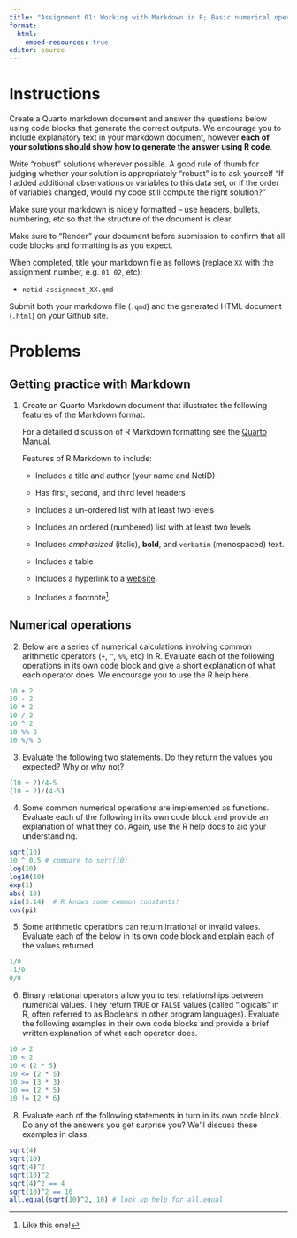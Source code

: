 ```yaml
---
title: "Assignment 01: Working with Markdown in R; Basic numerical operations in R"
format: 
  html:
    embed-resources: true
editor: source
---
```


# Instructions

Create a Quarto markdown document and answer the questions below using code blocks that generate the correct outputs. We encourage you to include explanatory text in your markdown document, however **each of your solutions should show how to generate the answer using R code**.

Write "robust" solutions wherever possible. A good rule of thumb for judging whether your solution is appropriately "robust" is to ask yourself "If I added additional observations or variables to this data set, or if the order of variables changed, would my code still compute the right solution?"

Make sure your markdown is nicely formatted -- use headers, bullets, numbering, etc so that the structure of the document is clear.

Make sure to "Render" your document before submission to confirm that all code blocks and formatting is as you expect.

When completed, title your markdown file as follows (replace `XX` with the assignment number, e.g. `01`, `02`, etc):

-   `netid-assignment_XX.qmd`

Submit both your markdown file (`.qmd`) and the generated HTML document (`.html`) on your Github site.

# Problems

## Getting practice with Markdown

1.  Create an Quarto Markdown document that illustrates the following features of the Markdown format.

    For a detailed discussion of R Markdown formatting see the [Quarto Manual](https://quarto.org/docs/authoring/markdown-basics.html).

    Features of R Markdown to include:

    -   Includes a title and author (your name and NetID)

    -   Has first, second, and third level headers

    -   Includes a un-ordered list with at least two levels

    -   Includes an ordered (numbered) list with at least two levels

    -   Includes *emphasized* (italic), **bold**, and `verbatim` (monospaced) text.

    -   Includes a table


    -   Includes a hyperlink to a [website](https://www.youtube.com/watch?v=dQw4w9WgXcQ?&autoplay=1&mute=1 ).

    -   Includes a footnote[^1].
    
## Numerical operations

2. Below are a series of numerical calculations involving common arithmetic operators (`+`, `^`, `%%`, etc) in R. Evaluate each of the following operations in its own code block and give a short explanation of what each operator does.  We encourage you to use the R help here.


```r
10 + 2 
10 - 2 
10 * 2 
10 / 2
10 ^ 2 
10 %% 3 
10 %/% 3
```

3. Evaluate the following two statements. Do they return the values you expected? Why or why not?

```r
(10 + 2)/4-5  
(10 + 2)/(4-5) 
```


4.  Some common numerical operations are implemented as functions. Evaluate each of the following in its own code block and provide an explanation of what they do.  Again, use the R help docs to aid your understanding.


```r
sqrt(10)
10 ^ 0.5 # compare to sqrt(10)
log(10)
log10(10)
exp(1)
abs(-10)
sin(3.14)  # R knows some common constants!
cos(pi)
```


    

5. Some arithmetic operations can return irrational or invalid values. Evaluate each of the below in its own code block and explain each of the values returned.

```r
1/0
-1/0
0/0
```


6.  Binary relational operators allow you to test  relationships between numerical values. They return `TRUE` or `FALSE` values (called "logicals" in R, often referred to as Booleans in other program languages).  Evaluate the following examples in their own code blocks and provide a brief written explanation of what each operator does.


```r
10 > 2
10 < 2
10 < (2 * 5)
10 <= (2 * 5)
10 >= (3 * 3)
10 == (2 * 5)
10 != (2 * 6)
```



8. Evaluate each of the following statements in turn in its own code block. Do any of the answers you get surprise you? We'll discuss these examples in class.

```r
sqrt(4)
sqrt(10)
sqrt(4)^2
sqrt(10)^2
sqrt(4)^2 == 4
sqrt(10)^2 == 10
all.equal(sqrt(10)^2, 10) # look up help for all.equal
```




    
    

[^1]: Like this one!
